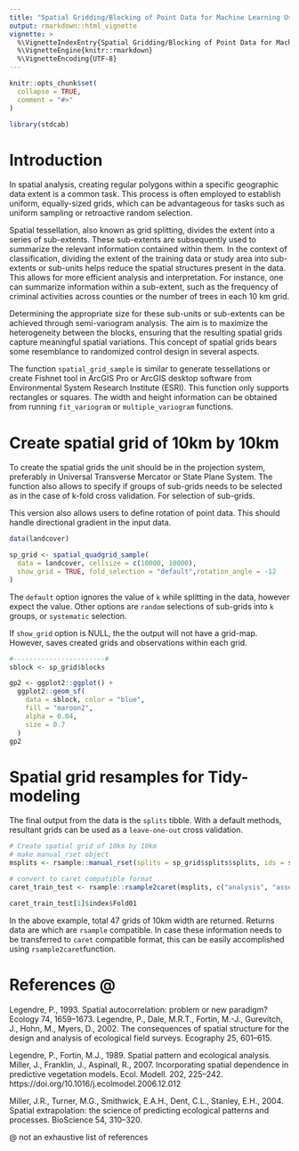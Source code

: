 ```yaml
---
title: "Spatial Gridding/Blocking of Point Data for Machine Learning Using Tidymodeling"
output: rmarkdown::html_vignette
vignette: >
  %\VignetteIndexEntry{Spatial Gridding/Blocking of Point Data for Machine Learning Using Tidymodeling}
  %\VignetteEngine{knitr::rmarkdown}
  %\VignetteEncoding{UTF-8}
---
```


```r
knitr::opts_chunk$set(
  collapse = TRUE,
  comment = "#>"
)
```

```r
library(stdcab)
```

# Introduction

In spatial analysis, creating regular polygons within a specific geographic data extent is a common task. This process is often employed to establish uniform, equally-sized grids, which can be advantageous for tasks such as uniform sampling or retroactive random selection.

Spatial tessellation, also known as grid splitting, divides the extent into a series of sub-extents. These sub-extents are subsequently used to summarize the relevant information contained within them. In the context of classification, dividing the extent of the training data or study area into sub-extents or sub-units helps reduce the spatial structures present in the data. This allows for more efficient analysis and interpretation. For instance, one can summarize information within a sub-extent, such as the frequency of criminal activities across counties or the number of trees in each 10 km grid.

Determining the appropriate size for these sub-units or sub-extents can be achieved through semi-variogram analysis. The aim is to maximize the heterogeneity between the blocks, ensuring that the resulting spatial grids capture meaningful spatial variations. This concept of spatial grids bears some resemblance to randomized control design in several aspects.

The function `spatial_grid_sample` is similar to generate tessellations or create Fishnet tool in ArcGIS Pro or 
ArcGIS desktop software from Environmental System Research Institute (ESRI). This function only supports rectangles or squares.
The width and height information can be obtained from running `fit_variogram` or `multiple_variogram` functions. 


# Create spatial grid of 10km by 10km

To create the spatial grids the unit should be in the projection system, preferably in Universal 
Transverse Mercator or State Plane System. The function also allows to specify if groups of sub-grids needs to be selected as in the case of k-fold cross validation. For selection of sub-grids.

This version also allows users to define rotation of point data. This should handle directional gradient
in the input data. 

```r
data(landcover)

sp_grid <- spatial_quadgrid_sample(
  data = landcover, cellsize = c(10000, 10000),
  show_grid = TRUE, fold_selection = "default",rotation_angle = -12
)

```

The `default` option ignores the value of `k` while splitting in the data, 
however expect the value. Other options are `random` selections of 
sub-grids into `k` groups, or `systematic` selection. 

If `show_grid` option is NULL, the the output will not have a grid-map. 
However, saves created grids and observations within each grid. 


```r
#-----------------------#
sblock <- sp_grid$blocks

gp2 <- ggplot2::ggplot() +
  ggplot2::geom_sf(
    data = sblock, color = "blue",
    fill = "maroon2", 
    alpha = 0.04,
    size = 0.7
  )
gp2
```


# Spatial grid resamples for Tidy-modeling

The final output from the data is the `splits` tibble. With a default methods, resultant grids
can be used as a `leave-one-out` cross validation. 

```r
# Create spatial grid of 10km by 10km
# make manual_rset object
msplits <- rsample::manual_rset(splits = sp_grid$splits$splits, ids = sp_grid$splits$id)

# convert to caret compatible format
caret_train_test <- rsample::rsample2caret(msplits, c("analysis", "assessment"))

caret_train_test[1]$index$Fold01

```

In the above example, total 47 grids of 10km width are returned. Returns data are which are `rsample` compatible. 
In case these information needs to be transferred to `caret` compatible format, this can be easily accomplished using `rsample2caret`function.



# References @
Legendre, P., 1993. Spatial autocorrelation: problem or new paradigm? Ecology 74, 1659–1673.
Legendre, P., Dale, M.R.T., Fortin, M.-J., Gurevitch, J., Hohn, M., Myers, D., 2002. The consequences of spatial structure for the design and analysis of ecological field surveys. Ecography 25, 601–615.

Legendre, P., Fortin, M.J., 1989. Spatial pattern and ecological analysis.
Miller, J., Franklin, J., Aspinall, R., 2007. Incorporating spatial dependence in predictive vegetation models. Ecol. Modell. 202, 225–242. https://doi.org/10.1016/j.ecolmodel.2006.12.012

Miller, J.R., Turner, M.G., Smithwick, E.A.H., Dent, C.L., Stanley, E.H., 2004. Spatial extrapolation: the science of predicting ecological patterns and processes. BioScience 54, 310–320.

@ not an exhaustive list of references

